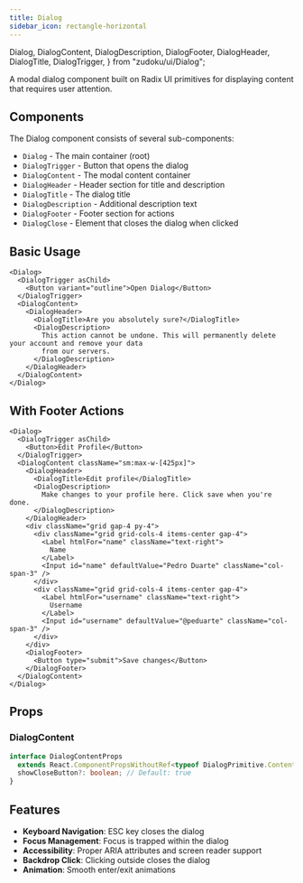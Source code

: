 ```yaml
---
title: Dialog
sidebar_icon: rectangle-horizontal
---
```


  Dialog,
  DialogContent,
  DialogDescription,
  DialogFooter,
  DialogHeader,
  DialogTitle,
  DialogTrigger,
} from "zudoku/ui/Dialog";

A modal dialog component built on Radix UI primitives for displaying content that requires user
attention.

## Components

The Dialog component consists of several sub-components:

- `Dialog` - The main container (root)
- `DialogTrigger` - Button that opens the dialog
- `DialogContent` - The modal content container
- `DialogHeader` - Header section for title and description
- `DialogTitle` - The dialog title
- `DialogDescription` - Additional description text
- `DialogFooter` - Footer section for actions
- `DialogClose` - Element that closes the dialog when clicked

## Basic Usage

<Dialog>
  <DialogTrigger asChild>
    <Button variant="outline">Open Dialog</Button>
  </DialogTrigger>
  <DialogContent>
    <DialogHeader>
      <DialogTitle>Are you absolutely sure?</DialogTitle>
      <DialogDescription>
        This action cannot be undone. This will permanently delete your account and remove your data
        from our servers.
      </DialogDescription>
    </DialogHeader>
  </DialogContent>
</Dialog>

```tsx
<Dialog>
  <DialogTrigger asChild>
    <Button variant="outline">Open Dialog</Button>
  </DialogTrigger>
  <DialogContent>
    <DialogHeader>
      <DialogTitle>Are you absolutely sure?</DialogTitle>
      <DialogDescription>
        This action cannot be undone. This will permanently delete your account and remove your data
        from our servers.
      </DialogDescription>
    </DialogHeader>
  </DialogContent>
</Dialog>
```

## With Footer Actions

<Dialog>
  <DialogTrigger asChild>
    <Button>Edit Profile</Button>
  </DialogTrigger>
  <DialogContent className="sm:max-w-[425px]">
    <DialogHeader>
      <DialogTitle>Edit profile</DialogTitle>
      <DialogDescription>
        Make changes to your profile here. Click save when you're done.
      </DialogDescription>
    </DialogHeader>
    <div className="grid gap-4 py-4">
      <div className="grid grid-cols-4 items-center gap-4">
        <Label htmlFor="name" className="text-right">
          Name
        </Label>
        <Input id="name" defaultValue="Pedro Duarte" className="col-span-3" />
      </div>
      <div className="grid grid-cols-4 items-center gap-4">
        <Label htmlFor="username" className="text-right">
          Username
        </Label>
        <Input id="username" defaultValue="@peduarte" className="col-span-3" />
      </div>
    </div>
    <DialogFooter>
      <Button type="submit">Save changes</Button>
    </DialogFooter>
  </DialogContent>
</Dialog>

```tsx
<Dialog>
  <DialogTrigger asChild>
    <Button>Edit Profile</Button>
  </DialogTrigger>
  <DialogContent className="sm:max-w-[425px]">
    <DialogHeader>
      <DialogTitle>Edit profile</DialogTitle>
      <DialogDescription>
        Make changes to your profile here. Click save when you're done.
      </DialogDescription>
    </DialogHeader>
    <div className="grid gap-4 py-4">
      <div className="grid grid-cols-4 items-center gap-4">
        <Label htmlFor="name" className="text-right">
          Name
        </Label>
        <Input id="name" defaultValue="Pedro Duarte" className="col-span-3" />
      </div>
      <div className="grid grid-cols-4 items-center gap-4">
        <Label htmlFor="username" className="text-right">
          Username
        </Label>
        <Input id="username" defaultValue="@peduarte" className="col-span-3" />
      </div>
    </div>
    <DialogFooter>
      <Button type="submit">Save changes</Button>
    </DialogFooter>
  </DialogContent>
</Dialog>
```

## Props

### DialogContent

```ts
interface DialogContentProps
  extends React.ComponentPropsWithoutRef<typeof DialogPrimitive.Content> {
  showCloseButton?: boolean; // Default: true
}
```

## Features

- **Keyboard Navigation**: ESC key closes the dialog
- **Focus Management**: Focus is trapped within the dialog
- **Accessibility**: Proper ARIA attributes and screen reader support
- **Backdrop Click**: Clicking outside closes the dialog
- **Animation**: Smooth enter/exit animations
